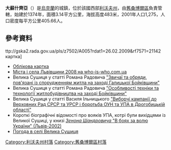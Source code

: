 {{coord|49|29|46|N|22|50|42|E|scale:100000|display=title}}
{{Infobox settlement
| name = 大蘇什齊亞
| image_skyline =
| imagesize = 
| image_caption = 
| image_flag = File:Vel sushica prapor.gif
| image_shield = File:Vel sushica gerb.gif
| pushpin_map = Ukraine
| pushpin_label_position = right
| subdivision_type = 國家
| subdivision_name = {{UKR}}
| subdivision_type1 = [[烏克蘭行政區劃|州]]
| subdivision_name1 = [[利沃夫州|利沃夫州]]
| subdivision_type2 = [[區_(烏克蘭)|區]]
| subdivision_name2 = [[舊桑博爾區|舊桑博爾區]]
| subdivision_type3 = 
| subdivision_name3 = 
| leader_title = 市長
| leader_name =
| established_title = 創建時間
| established_date = 1374年
| established_title3 = 擁有自治權
| established_date3 = 
| area_total_km2 = 3.143
| population_as_of = 
| population_total = 1275
| population_density_km2 = auto
| timezone = [[歐洲東部時間|EET]]
| utc_offset = +1
| timezone_DST = [[歐洲東部夏令時間|EEST]]
| utc_offset_DST = +2
| coordinates = {{coord|49|29|46|N|22|50|42|E|region:|display=inline}}
| postal_code_type = 郵政號碼
| postal_code = 82064
| area_code = +380 3238
| blank_name = 
| blank_info = 
| website = }}
'''大蘇什齊亞'''（{{lang-uk|Велика Сушиця}}）是[[烏克蘭|烏克蘭]]的城鎮，位於該國西部[[利沃夫州|利沃夫州]]，由[[舊桑博爾區|舊桑博爾區]]負責管轄，始建於1374年，面積3.14平方公里，海拔高度483米，2001年人口1,275，人口密度每平方公里405.66人。

==參考資料==
ttp://gska2.rada.gov.ua/pls/z7502/A005?rdat1=26.02.2009&rf7571=21142 картка]
* [http://gska2.rada.gov.ua/pls/z7502/A005?rdat1=09.10.2008&rf7571=21142 Облікова картка]{{dead link|date=2017年12月 |bot=InternetArchiveBot |fix-attempted=yes }}
* [https://web.archive.org/web/20101013093337/http://who-is-who.com.ua/bookmaket/mistalvov2008/7/12.html Міста і села Львівщини 2008 на who-is-who.com.ua]
* Велика Сушиця у статті Романа Радовича [http://www.nbuv.gov.ua/portal/Soc_Gum/NaZo/2008_3-4/z56radovych.pdf "Звичаї та обряди, пов'язані із спорудженням житла на заході Галицької Бойківщини"]
* Велика Сушиця у статті Романа Радовича [https://web.archive.org/web/20160306030903/http://tustan.ua/wp-content/uploads/2013/05/391.pdf "Особливості техніки та технології житлобудівництва на заході Бойківщини"]
* Велика Сушиця у статті Василя Ільницького [http://www.kavkazcenter.com/ukr/content/2008/01/07/2866.shtml "Виборчі кампанії до Верховних Рад СРСР та УРСР і боротьба ОУН та УПА в Дрогобицькій області"]{{dead link|date=2017年12月 |bot=InternetArchiveBot |fix-attempted=yes }}
* Короткі біографічні відомості про вояків УПА, котрі були вихідцями із Великої Сушиці, у книзі [https://web.archive.org/web/20160304105557/http://www.free-ukraine.com/page-522.html ''Зенона Шандровича'' "В боях за волю України" (Львів-2002)]
* [http://weather.in.ua/ua/l'vovskaja/2824 Погода в селі Велика Сушиця] {{Wayback|url=http://weather.in.ua/ua/l'vovskaja/2824 |date=20200809211554 }}

[[Category:利沃夫州村落|Category:利沃夫州村落]]
[[Category:舊桑博爾區村落|Category:舊桑博爾區村落]]


{{Lviv-geo-stub}}